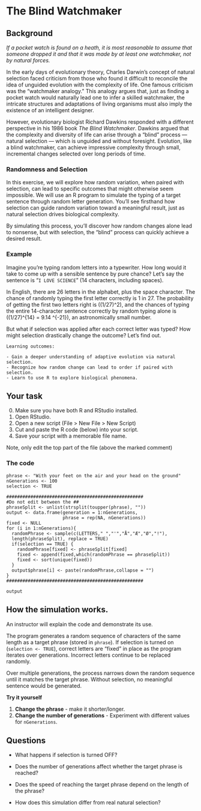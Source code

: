 # The Blind Watchmaker

## Background

*If a pocket watch is found on a heath, it is most reasonable to assume that someone dropped it and that it was made by at least one watchmaker, not by natural forces.*

In the early days of evolutionary theory, Charles Darwin's concept of natural selection faced criticism from those who found it difficult to reconcile the idea of unguided evolution with the complexity of life. One famous criticism was the "watchmaker analogy." This analogy argues that, just as finding a pocket watch would naturally lead one to infer a skilled watchmaker, the intricate structures and adaptations of living organisms must also imply the existence of an intelligent designer.

However, evolutionary biologist Richard Dawkins responded with a different perspective in his 1986 book *The Blind Watchmaker*. Dawkins argued that the complexity and diversity of life can arise through a "blind" process — natural selection — which is unguided and without foresight. Evolution, like a blind watchmaker, can achieve impressive complexity through small, incremental changes selected over long periods of time.

### Randomness and Selection
In this exercise, we will explore how random variation, when paired with selection, can lead to specific outcomes that might otherwise seem impossible. We will use an R program to simulate the typing of a target sentence through random letter generation. You'll see firsthand how selection can guide random variation toward a meaningful result, just as natural selection drives biological complexity.

By simulating this process, you’ll discover how random changes alone lead to nonsense, but with selection, the "blind" process can quickly achieve a desired result.

### Example

Imagine you’re typing random letters into a typewriter. How long would it take to come up with a sensible sentence by pure chance? Let’s say the sentence is "`I LOVE SCIENCE`" (14 characters, including spaces).

In English, there are 26 letters in the alphabet, plus the space character. The chance of randomly typing the first letter correctly is 1 in 27. The probability of getting the first two letters right is \((1/27)^2\), and the chances of typing the entire 14-character sentence correctly by random typing alone is \((1/27)^{14} = 9.14 \times 10^{-21}\), an astronomically small number.

But what if selection was applied after each correct letter was typed? How might selection drastically change the outcome? Let’s find out.


```block
Learning outcomes:

- Gain a deeper understanding of adaptive evolution via natural selection.
- Recognize how random change can lead to order if paired with selection.
- Learn to use R to explore biological phenomena.

```


## Your task

0. Make sure you have both R and RStudio installed.
1. Open RStudio.
2. Open a new script (File > New File > New Script)
3. Cut and paste the R code (below) into your script.
4. Save your script with a memorable file name.

Note, only edit the top part of the file (above the marked comment)

### The code

```
phrase <- "With your feet on the air and your head on the ground"
nGenerations <- 100
selection <- TRUE

###################################################
#Do not edit between the ##
phraseSplit <- unlist(strsplit(toupper(phrase), ""))
output <- data.frame(generation = 1:nGenerations, 
                     phrase = rep(NA, nGenerations))
fixed <- NULL
for (i in 1:nGenerations){
  randomPhrase <- sample(c(LETTERS," ","'","Å","Æ","Ø","!"), 
  length(phraseSplit), replace = TRUE)
  if(selection == TRUE) {
    randomPhrase[fixed] <- phraseSplit[fixed]
    fixed <- append(fixed,which(randomPhrase == phraseSplit))
    fixed <- sort(unique(fixed))
  }
  output$phrase[i] <- paste(randomPhrase,collapse = "")
}
###################################################

output

```

## How the simulation works.

An instructor will explain the code and demonstrate its use.

The program generates a random sequence of characters of the same length as a target phrase (stored in `phrase`). If selection is turned on (`selection <- TRUE`), correct letters are "fixed" in place as the program iterates over generations. Incorrect letters continue to be replaced randomly.

Over multiple generations, the process narrows down the random sequence until it matches the target phrase. Without selection, no meaningful sentence would be generated.

**Try it yourself **

1) **Change the phrase** - make it shorter/longer.
2) **Change the number of generations** - Experiment with different values for `nGenerations`.

## Questions

* What happens if selection is turned OFF?

<!-- Without selection, the random sequence does not evolve toward the target phrase and remains random. -->

* Does the number of generations affect whether the target phrase is reached?

<!-- Yes, more generations provide more opportunities for selection to act, allowing the phrase to be reached. -->

* Does the speed of reaching the target phrase depend on the length of the phrase?

<!-- Yes, longer phrases take more generations to reach because there are more characters to randomize and fix in place. -->

* How does this simulation differ from real natural selection?

<!-- This simulation uses an explicit target phrase, whereas natural selection does not have a predefined goal. Real evolution selects for traits that confer a reproductive advantage in the current environment. -->
